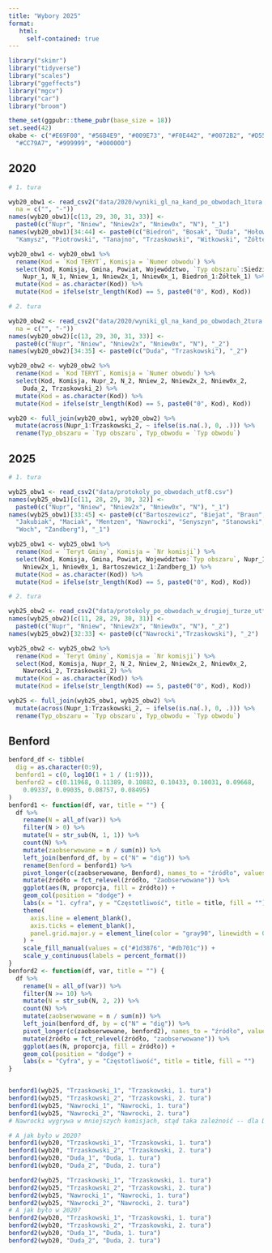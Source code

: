 ```yaml
---
title: "Wybory 2025"
format: 
   html:
     self-contained: true
---
```


```r
library("skimr")
library("tidyverse")
library("scales")
library("ggeffects") 
library("mgcv")
library("car")
library("broom")

theme_set(ggpubr::theme_pubr(base_size = 18))
set.seed(42)
okabe <- c("#E69F00", "#56B4E9", "#009E73", "#F0E442", "#0072B2", "#D55E00",
  "#CC79A7", "#999999", "#000000")
```

## 2020

```r
# 1. tura

wyb20_obw1 <- read_csv2("data/2020/wyniki_gl_na_kand_po_obwodach_1tura.csv",
  na = c("", "-"))
names(wyb20_obw1)[c(13, 29, 30, 31, 33)] <- 
  paste0(c("Nupr", "Nniew", "Nniew2x", "Nniew0x", "N"), "_1")
names(wyb20_obw1)[34:44] <- paste0(c("Biedroń", "Bosak", "Duda", "Hołownia", "Jakubiak",
  "Kamysz", "Piotrowski", "Tanajno", "Trzaskowski", "Witkowski", "Żółtek"), "_1") 

wyb20_obw1 <- wyb20_obw1 %>% 
  rename(Kod = `Kod TERYT`, Komisja = `Numer obwodu`) %>% 
  select(Kod, Komisja, Gmina, Powiat, Województwo, `Typ obszaru`:Siedziba,
    Nupr_1, N_1, Nniew_1, Nniew2x_1, Nniew0x_1, Biedroń_1:Żółtek_1) %>% 
  mutate(Kod = as.character(Kod)) %>% 
  mutate(Kod = ifelse(str_length(Kod) == 5, paste0("0", Kod), Kod))

# 2. tura

wyb20_obw2 <- read_csv2("data/2020/wyniki_gl_na_kand_po_obwodach_2tura.csv",
  na = c("", "-"))
names(wyb20_obw2)[c(13, 29, 30, 31, 33)] <- 
  paste0(c("Nupr", "Nniew", "Nniew2x", "Nniew0x", "N"), "_2")
names(wyb20_obw2)[34:35] <- paste0(c("Duda", "Trzaskowski"), "_2") 

wyb20_obw2 <- wyb20_obw2 %>% 
  rename(Kod = `Kod TERYT`, Komisja = `Numer obwodu`) %>% 
  select(Kod, Komisja, Nupr_2, N_2, Nniew_2, Nniew2x_2, Nniew0x_2, 
    Duda_2, Trzaskowski_2) %>% 
  mutate(Kod = as.character(Kod)) %>% 
  mutate(Kod = ifelse(str_length(Kod) == 5, paste0("0", Kod), Kod))

wyb20 <- full_join(wyb20_obw1, wyb20_obw2) %>% 
  mutate(across(Nupr_1:Trzaskowski_2, ~ ifelse(is.na(.), 0, .))) %>% 
  rename(Typ_obszaru = `Typ obszaru`, Typ_obwodu = `Typ obwodu`)
```

## 2025

```r
# 1. tura

wyb25_obw1 <- read_csv2("data/protokoly_po_obwodach_utf8.csv")
names(wyb25_obw1)[c(11, 28, 29, 30, 32)] <- 
  paste0(c("Nupr", "Nniew", "Nniew2x", "Nniew0x", "N"), "_1")
names(wyb25_obw1)[33:45] <- paste0(c("Bartoszewicz", "Biejat", "Braun", "Hołownia",
  "Jakubiak", "Maciak", "Mentzen", "Nawrocki", "Senyszyn", "Stanowski", "Trzaskowski",
  "Woch", "Zandberg"), "_1") 

wyb25_obw1 <- wyb25_obw1 %>% 
  rename(Kod = `Teryt Gminy`, Komisja = `Nr komisji`) %>% 
  select(Kod, Komisja, Gmina, Powiat, Województwo:`Typ obszaru`, Nupr_1, N_1, Nniew_1,
    Nniew2x_1, Nniew0x_1, Bartoszewicz_1:Zandberg_1) %>% 
  mutate(Kod = as.character(Kod)) %>% 
  mutate(Kod = ifelse(str_length(Kod) == 5, paste0("0", Kod), Kod))

# 2. tura

wyb25_obw2 <- read_csv2("data/protokoly_po_obwodach_w_drugiej_turze_utf8.csv")
names(wyb25_obw2)[c(11, 28, 29, 30, 31)] <- 
  paste0(c("Nupr", "Nniew", "Nniew2x", "Nniew0x", "N"), "_2")
names(wyb25_obw2)[32:33] <- paste0(c("Nawrocki","Trzaskowski"), "_2") 

wyb25_obw2 <- wyb25_obw2 %>% 
  rename(Kod = `Teryt Gminy`, Komisja = `Nr komisji`) %>% 
  select(Kod, Komisja, Nupr_2, N_2, Nniew_2, Nniew2x_2, Nniew0x_2,
    Nawrocki_2, Trzaskowski_2) %>% 
  mutate(Kod = as.character(Kod)) %>% 
  mutate(Kod = ifelse(str_length(Kod) == 5, paste0("0", Kod), Kod))

wyb25 <- full_join(wyb25_obw1, wyb25_obw2) %>% 
  mutate(across(Nupr_1:Trzaskowski_2, ~ ifelse(is.na(.), 0, .))) %>% 
  rename(Typ_obszaru = `Typ obszaru`, Typ_obwodu = `Typ obwodu`)
```

## Benford

```r
benford_df <- tibble(
  dig = as.character(0:9),
  benford1 = c(0, log10(1 + 1 / (1:9))),
  benford2 = c(0.11968, 0.11389, 0.10882, 0.10433, 0.10031, 0.09668,
    0.09337, 0.09035, 0.08757, 0.08495)
)
benford1 <- function(df, var, title = "") {
  df %>% 
    rename(N = all_of(var)) %>% 
    filter(N > 0) %>% 
    mutate(N = str_sub(N, 1, 1)) %>% 
    count(N) %>% 
    mutate(zaobserwowane = n / sum(n)) %>% 
    left_join(benford_df, by = c("N" = "dig")) %>% 
    rename(Benford = benford1) %>% 
    pivot_longer(c(zaobserwowane, Benford), names_to = "źródło", values_to = "proporcja") %>% 
    mutate(źródło = fct_relevel(źródło, "Zaobserwowane")) %>% 
    ggplot(aes(N, proporcja, fill = źródło)) +
    geom_col(position = "dodge") +
    labs(x = "1. cyfra", y = "Częstotliwość", title = title, fill = "") +
    theme(
      axis.line = element_blank(),
      axis.ticks = element_blank(),
      panel.grid.major.y = element_line(color = "gray90", linewidth = 0.5)
    ) +
    scale_fill_manual(values = c("#1d3876", "#db701c")) +
    scale_y_continuous(labels = percent_format())
}
benford2 <- function(df, var, title = "") {
  df %>% 
    rename(N = all_of(var)) %>% 
    filter(N >= 10) %>% 
    mutate(N = str_sub(N, 2, 2)) %>% 
    count(N) %>% 
    mutate(zaobserwowane = n / sum(n)) %>% 
    left_join(benford_df, by = c("N" = "dig")) %>% 
    pivot_longer(c(zaobserwowane, benford2), names_to = "źródło", values_to = "proporcja") %>% 
    mutate(źródło = fct_relevel(źródło, "zaobserwowane")) %>% 
    ggplot(aes(N, proporcja, fill = źródło)) +
    geom_col(position = "dodge") +
    labs(x = "Cyfra", y = "Częstotliwość", title = title, fill = "")
}


benford1(wyb25, "Trzaskowski_1", "Trzaskowski, 1. tura")
benford1(wyb25, "Trzaskowski_2", "Trzaskowski, 2. tura")
benford1(wyb25, "Nawrocki_1", "Nawrocki, 1. tura")
benford1(wyb25, "Nawrocki_2", "Nawrocki, 2. tura")
# Nawrocki wygrywa w mniejszych komisjach, stąd taka zależność -- dla Dudy było tak samo

# A jak było w 2020?
benford1(wyb20, "Trzaskowski_1", "Trzaskowski, 1. tura")
benford1(wyb20, "Trzaskowski_2", "Trzaskowski, 2. tura")
benford1(wyb20, "Duda_1", "Duda, 1. tura")
benford1(wyb20, "Duda_2", "Duda, 2. tura")

benford2(wyb25, "Trzaskowski_1", "Trzaskowski, 1. tura")
benford2(wyb25, "Trzaskowski_2", "Trzaskowski, 2. tura")
benford2(wyb25, "Nawrocki_1", "Nawrocki, 1. tura")
benford2(wyb25, "Nawrocki_2", "Nawrocki, 2. tura")
# A jak było w 2020?
benford2(wyb20, "Trzaskowski_1", "Trzaskowski, 1. tura")
benford2(wyb20, "Trzaskowski_2", "Trzaskowski, 2. tura")
benford2(wyb20, "Duda_1", "Duda, 1. tura")
benford2(wyb20, "Duda_2", "Duda, 2. tura")
```
